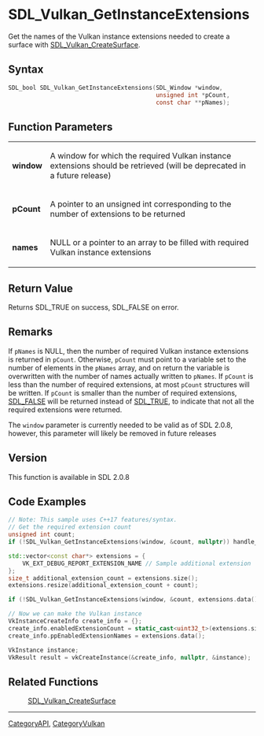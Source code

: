 = SDL_Vulkan_GetInstanceExtensions =

Get the names of the Vulkan instance extensions needed to create a surface with [[SDL_Vulkan_CreateSurface]].

== Syntax ==

<syntaxhighlight lang='c'>
SDL_bool SDL_Vulkan_GetInstanceExtensions(SDL_Window *window,
                                          unsigned int *pCount,
                                          const char **pNames);
</syntaxhighlight>

== Function Parameters ==

{|
|'''window'''
|A window for which the required Vulkan instance extensions should be retrieved (will be deprecated in a future release)
|-
|'''pCount'''
|A pointer to an unsigned int corresponding to the number of extensions to be returned
|-
|'''names'''
|NULL or a pointer to an array to be filled with required Vulkan instance extensions
|}

== Return Value ==

Returns SDL_TRUE on success, SDL_FALSE on error.



== Remarks ==

If <code>pNames</code> is NULL, then the number of required Vulkan
instance extensions is returned in <code>pCount</code>. Otherwise,
<code>pCount</code> must point to a variable set to the number of elements
in the <code>pNames</code> array, and on return the variable is overwritten
with the number of names actually written to <code>pNames</code>. If
<code>pCount</code> is less than the number of required extensions, at most
<code>pCount</code> structures will be written. If <code>pCount</code> is
smaller than the number of required extensions, [[SDL_FALSE]] will be
returned instead of [[SDL_TRUE]], to indicate that not all the required
extensions were returned.

The <code>window</code> parameter is currently needed to be valid as of SDL
2.0.8, however, this parameter will likely be removed in future releases

== Version ==

This function is available in SDL 2.0.8



== Code Examples ==

<syntaxhighlight lang='c++'>
// Note: This sample uses C++17 features/syntax.
// Get the required extension count
unsigned int count;
if (!SDL_Vulkan_GetInstanceExtensions(window, &count, nullptr)) handle_error();

std::vector<const char*> extensions = {
    VK_EXT_DEBUG_REPORT_EXTENSION_NAME // Sample additional extension
};
size_t additional_extension_count = extensions.size();
extensions.resize(additional_extension_count + count);

if (!SDL_Vulkan_GetInstanceExtensions(window, &count, extensions.data() + additional_extension_count)) handle_error();

// Now we can make the Vulkan instance
VkInstanceCreateInfo create_info = {};
create_info.enabledExtensionCount = static_cast<uint32_t>(extensions.size());
create_info.ppEnabledExtensionNames = extensions.data();

VkInstance instance;
VkResult result = vkCreateInstance(&create_info, nullptr, &instance);
</syntaxhighlight>

== Related Functions ==

:[[SDL_Vulkan_CreateSurface]]

----
[[CategoryAPI]], [[CategoryVulkan]]


